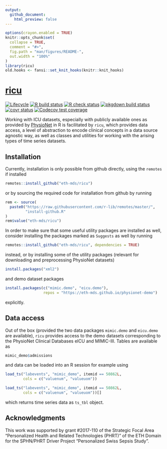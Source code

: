 ```yaml
---
output:
  github_document:
    html_preview: false
---
```


<!-- README.md is generated from README.Rmd. Please edit that file -->

```r
options(crayon.enabled = TRUE)
knitr::opts_chunk$set(
  collapse = TRUE,
  comment = "#>",
  fig.path = "man/figures/README-",
  out.width = "100%"
)
library(ricu)
old.hooks <- fansi::set_knit_hooks(knitr::knit_hooks)
```

# [ricu](https://eth-mds.github.io/ricu/)

<!-- badges: start -->
[![Lifecycle](https://img.shields.io/badge/lifecycle-stable-brightgreen.svg)](https://lifecycle.r-lib.org/articles/stages.html#stable)
[![R build status](https://github.com/eth-mds/ricu/workflows/build/badge.svg)](https://github.com/eth-mds/ricu/actions?query=workflow%3Abuild)
[![R check status](https://github.com/eth-mds/ricu/workflows/check/badge.svg)](https://github.com/eth-mds/ricu/actions?query=workflow%3Acheck)
[![pkgdown build status](https://github.com/eth-mds/ricu/workflows/pkgdown/badge.svg)](https://github.com/eth-mds/ricu/actions?query=workflow%3Apkgdown)
[![covr status](https://github.com/eth-mds/ricu/workflows/coverage/badge.svg)](https://github.com/eth-mds/ricu/actions?query=workflow%3Acoverage)
[![Codecov test coverage](https://codecov.io/gh/eth-mds/ricu/branch/master/graph/badge.svg?token=HvOM3yosW3)](https://codecov.io/gh/eth-mds/ricu)
<!-- badges: end -->

Working with ICU datasets, especially with publicly available ones as provided by [PhysioNet](https://physionet.org) in R is facilitated by `ricu`, which provides data access, a level of abstraction to encode clinical concepts in a data source agnostic way, as well as classes and utilities for working with the arising types of time series datasets.

## Installation

Currently, installation is only possible from github directly, using the `remotes` if installed

```r
remotes::install_github("eth-mds/ricu")
```

or by sourcing the required code for installation from github by running

```r
rem <- source(
  paste0("https://raw.githubusercontent.com/r-lib/remotes/master/",
         "install-github.R"
)
rem$value("eth-mds/ricu")
```

In order to make sure that some useful utility packages are installed as well, consider installing the packages marked as `Suggests` as well by running

```r
remotes::install_github("eth-mds/ricu", dependencies = TRUE)
```

instead, or by installing some of the utility packages (relevant for downloading and preprocessing PhysioNet datasets)

```r
install.packages("xml2")
```

and demo dataset packages

```r
install.packages(c("mimic.demo", "eicu.demo"),
                 repos = "https://eth-mds.github.io/physionet-demo")
```

explicitly.

## Data access

Out of the box (provided the two data packages `mimic.demo` and `eicu.demo` are available), `ricu` provides access to the demo datasets corresponding to the PhysioNet Clinical Databases eICU and MIMIC-III. Tables are available as

```r
mimic_demo$admissions
```

and data can be loaded into an R session for example using

```r
load_ts("labevents", "mimic_demo", itemid == 50862L,
        cols = c("valuenum", "valueuom"))
```

```r
load_ts("labevents", "mimic_demo", itemid == 50862L,
        cols = c("valuenum", "valueuom"))[]
```

which returns time series data as `ts_tbl` object.

## Acknowledgments

This work was supported by grant #2017-110 of the Strategic Focal Area "Personalized Health and Related Technologies (PHRT)" of the ETH Domain for the SPHN/PHRT Driver Project "Personalized Swiss Sepsis Study".

